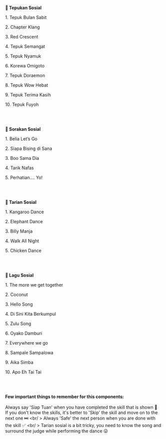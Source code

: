 
<GuideHeader id="23" />


**🎯 Tepukan Sosial**
<br/>
<p className="">1.⁠ ⁠Tepuk Bulan Sabit</p>
<p className="">2.⁠ ⁠Chapter Klang</p>
<p className="">3.⁠ ⁠Red Crescent</p>
<p className="">4.⁠ ⁠Tepuk Semangat</p>
<p className="">5.⁠ ⁠Tepuk Nyamuk</p>
<p className="">6.⁠ ⁠Korewa Omigoto</p>
<p className="">7.⁠ ⁠Tepuk Doraemon</p>
<p className="">8.⁠ ⁠Tepuk Wow Hebat</p>
<p className="">9.⁠ ⁠Tepuk Terima Kasih</p>
<p className="">10.⁠ ⁠Tepuk Fuyoh</p>

<br/><br/>

**🎯 Sorakan Sosial**
<br/>
<p className="">1.⁠ ⁠Belia Let’s Go</p>
<p className="">2.⁠ ⁠⁠Siapa Bising di Sana</p>
<p className="">3.⁠ ⁠⁠Boo Sama Dia</p>
<p className="">4.⁠ ⁠⁠Tarik Nafas</p>
<p className="">5.⁠ ⁠⁠Perhatian…. Yo!</p>

<br/><br/>

**🎯 Tarian Sosial**
<br/>
<p className="">1.⁠ ⁠Kangaroo Dance</p>
<p className="">2.⁠ Elephant Dance</p>
<p className="">3.⁠ ⁠Billy Manja</p>
<p className="">4.⁠ ⁠Walk All Night</p>
<p className="">5.⁠ ⁠Chicken Dance</p>

<br/><br/>

**🎯 Lagu Sosial**
<br/>
<p className="">1.⁠ ⁠The more we get together</p>
<p className="">2.⁠ ⁠Coconut</p>
<p className="">3.⁠ ⁠Hello Song</p>
<p className="">4.⁠ ⁠Di Sini Kita Berkumpul</p>
<p className="">5.⁠ ⁠Zulu Song</p>
<p className="">6.⁠ ⁠Oyako Damburi</p>
<p className="">7.⁠ ⁠Everywhere we go</p>
<p className="">8.⁠ ⁠Sampale Sampalowa</p>
<p className="">9. Aika Simba</p>
<p className="">10.⁠ ⁠Apo Eh Tai Tai</p>

<br/><br/>

<b>Few important things to remember for this components:</b>
<br/><br/>
Always say 'Siap Tuan' when you have completed the skill that is shown 🫡
<br/>
If you don't know the skills, it's better to 'Skip' the skill and move on to the next one ⏭️
<br/ >
Always 'Safe' the next person when you are done with the skill ✅
<br/ >
Tarian sosial is a bit tricky, you need to know the song and surround the judge while performing the dance 😜